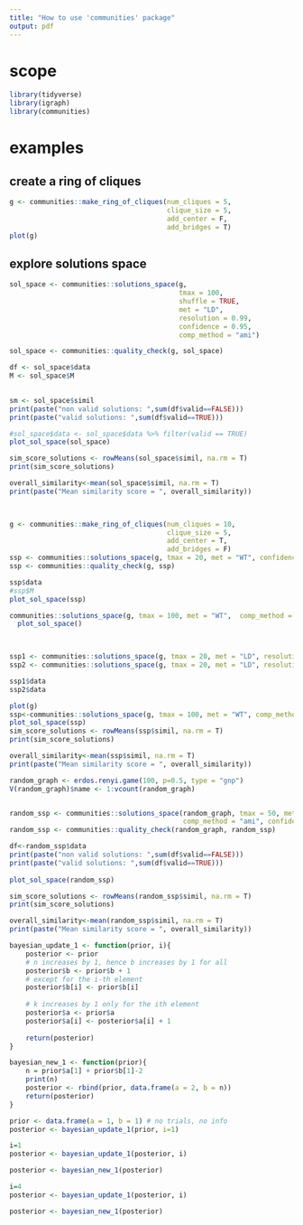 ```yaml
---
title: "How to use 'communities' package" 
output: pdf
---
```


# scope

```r
library(tidyverse)
library(igraph)
library(communities)
```


# examples
## create a ring of cliques

```r
g <- communities::make_ring_of_cliques(num_cliques = 5,
                                       clique_size = 5, 
                                       add_center = F, 
                                       add_bridges = T)
plot(g)


```


## explore solutions space
```r



sol_space <- communities::solutions_space(g, 
                                          tmax = 100,
                                          shuffle = TRUE,
                                          met = "LD", 
                                          resolution = 0.99,
                                          confidence = 0.95,  
                                          comp_method = "ami")

sol_space <- communities::quality_check(g, sol_space)

df <- sol_space$data
M <- sol_space$M 
 

sm <- sol_space$simil
print(paste("non valid solutions: ",sum(df$valid==FALSE)))
print(paste("valid solutions: ",sum(df$valid==TRUE)))

#sol_space$data <- sol_space$data %>% filter(valid == TRUE)
plot_sol_space(sol_space)

sim_score_solutions <- rowMeans(sol_space$simil, na.rm = T)
print(sim_score_solutions)

overall_similarity<-mean(sol_space$simil, na.rm = T)
print(paste("Mean similarity score = ", overall_similarity))

 
```

 

  

```r
g <- communities::make_ring_of_cliques(num_cliques = 10,
                                       clique_size = 5, 
                                       add_center = T, 
                                       add_bridges = F)
ssp <- communities::solutions_space(g, tmax = 20, met = "WT", confidence = .9) 
ssp <- communities::quality_check(g, ssp)

ssp$data
#ssp$M
plot_sol_space(ssp)
```


```r
communities::solutions_space(g, tmax = 100, met = "WT",  comp_method = "ari", confidence = 0.95) %>% 
  plot_sol_space()

  

```

```r
ssp1 <- communities::solutions_space(g, tmax = 20, met = "LD", resolution = 0.9, comp_method = 'ami')
ssp2 <- communities::solutions_space(g, tmax = 20, met = "LD", resolution = 0.9, comp_method = 'ari') 

ssp1$data
ssp2$data

```


```r
plot(g)
ssp<-communities::solutions_space(g, tmax = 100, met = "WT", comp_method = "ami") 
plot_sol_space(ssp)
sim_score_solutions <- rowMeans(ssp$simil, na.rm = T)
print(sim_score_solutions)

overall_similarity<-mean(ssp$simil, na.rm = T)
print(paste("Mean similarity score = ", overall_similarity))

```

```r
random_graph <- erdos.renyi.game(100, p=0.5, type = "gnp")
V(random_graph)$name <- 1:vcount(random_graph)


random_ssp <- communities::solutions_space(random_graph, tmax = 50, met = "LD", 
                                           comp_method = "ami", confidence = .9)
random_ssp <- communities::quality_check(random_graph, random_ssp)

df<-random_ssp$data
print(paste("non valid solutions: ",sum(df$valid==FALSE)))
print(paste("valid solutions: ",sum(df$valid==TRUE)))
 
plot_sol_space(random_ssp)

sim_score_solutions <- rowMeans(random_ssp$simil, na.rm = T)
print(sim_score_solutions)

overall_similarity<-mean(random_ssp$simil, na.rm = T)
print(paste("Mean similarity score = ", overall_similarity))


```
```r

bayesian_update_1 <- function(prior, i){
    posterior <- prior
    # n increases by 1, hence b increases by 1 for all
    posterior$b <- prior$b + 1
    # except for the i-th element 
    posterior$b[i] <- prior$b[i]  
    
    # k increases by 1 only for the ith element
    posterior$a <- prior$a
    posterior$a[i] <- posterior$a[i] + 1  
    
    return(posterior)
}

bayesian_new_1 <- function(prior){
    n = prior$a[1] + prior$b[1]-2
    print(n)
    posterior <- rbind(prior, data.frame(a = 2, b = n))
    return(posterior)
}

prior <- data.frame(a = 1, b = 1) # no trials, no info
posterior <- bayesian_update_1(prior, i=1)

i=1
posterior <- bayesian_update_1(posterior, i)

posterior <- bayesian_new_1(posterior)

i=4
posterior <- bayesian_update_1(posterior, i)

posterior <- bayesian_new_1(posterior)
```
 

